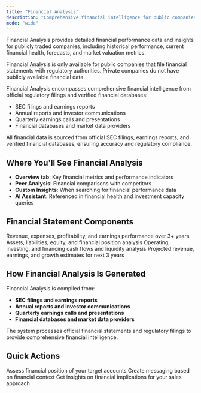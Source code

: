 ```yaml
---
title: "Financial Analysis"
description: "Comprehensive financial intelligence for public companies"
mode: "wide"
---
```


Financial Analysis provides detailed financial performance data and insights for publicly traded companies, including historical performance, current financial health, forecasts, and market valuation metrics.

<Warning>
  Financial Analysis is only available for public companies that file financial statements with regulatory authorities. Private companies do not have publicly available financial data.
</Warning>

Financial Analysis encompasses comprehensive financial intelligence from official regulatory filings and verified financial databases:

- SEC filings and earnings reports
- Annual reports and investor communications
- Quarterly earnings calls and presentations
- Financial databases and market data providers

<Info>
  All financial data is sourced from official SEC filings, earnings reports, and verified financial databases, ensuring accuracy and regulatory compliance.
</Info>

## Where You'll See Financial Analysis

- **Overview tab**: Key financial metrics and performance indicators
- **Peer Analysis**: Financial comparisons with competitors
- **Custom Insights**: When searching for financial performance data
- **AI Assistant**: Referenced in financial health and investment capacity queries

## Financial Statement Components

<CardGroup cols={2}>
  <Card title="Income Statement" icon="chart-line">
    Revenue, expenses, profitability, and earnings performance over 3+ years
  </Card>
  <Card title="Balance Sheet" icon="handshake">
    Assets, liabilities, equity, and financial position analysis
  </Card>
  <Card title="Cash Flow Statement" icon="wrench">
    Operating, investing, and financing cash flows and liquidity analysis
  </Card>
  <Card title="Financial Forecasts" icon="lightbulb">
    Projected revenue, earnings, and growth estimates for next 3 years
  </Card>
</CardGroup>

## How Financial Analysis Is Generated

Financial Analysis is compiled from:

- **SEC filings and earnings reports**
- **Annual reports and investor communications**
- **Quarterly earnings calls and presentations**
- **Financial databases and market data providers**

The system processes official financial statements and regulatory filings to provide comprehensive financial intelligence.

## Quick Actions

<CardGroup cols={3}>
  <Card title="Review Financial Health" icon="chart-line">
    Assess financial position of your target accounts
  </Card>
  <Card title="Generate Content" icon="pencil" href="/account-intelligence/content">
    Create messaging based on financial context
  </Card>
  <Card title="Ask AI Assistant" icon="message" href="/account-intelligence/ai-assistant">
    Get insights on financial implications for your sales approach
  </Card>
</CardGroup>